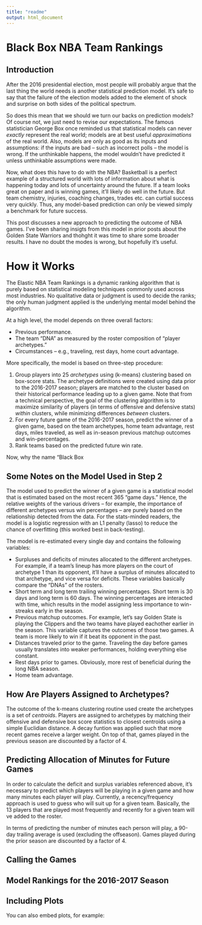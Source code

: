 ```yaml
---
title: "readme"
output: html_document
---
```


# Black Box NBA Team Rankings

## Introduction

After the 2016 presidential election, most people will probably argue that the last thing the world needs is another statistical prediction model. It's safe to say that the failure of the election models added to the element of shock and surprise on both sides of the political spectrum.

So does this mean that we should we turn our backs on prediction models? Of course not, we just need to revise our expectations. The famous statistician George Box once reminded us that statistical models can never *exactly* represent the real world; models are at best useful *approximations* of the real world. Also, models are only as good as its inputs and assumptions: if the inputs are bad -- such as incorrect polls -- the model is wrong. If the unthinkable happens, the model wouldn't have predicted it unless unthinkable assumptions were made.

Now, what does this have to do with the NBA? Basketball is a perfect example of a structured world with lots of information about what is happening today and lots of uncertainty around the future. If a team looks great on paper and is winning games, it'll likely do well in the future. But team chemistry, injuries, coaching changes, trades etc. can curtial success very quickly. Thus, any model-based prediction can only be viewed simply a benchmark for future success. 

This post discusses a new approach to predicting the outcome of NBA games. I've been sharing insigts from this model in prior posts about the Golden State Warriors and thohght it was time to share some broader results. I have no doubt the modes is wrong, but hopefully it's useful.


# How it Works

The Elastic NBA Team Rankings is a dynamic ranking algorithm that is purely based on statistical modeling techniques commonly used across most industries. No qualitative data or judgment is used to decide the ranks; the only human judgment applied is the underlying mental model behind the algorithm.

At a high level, the model depends on three overall factors:

* Previous performance.
* The team "DNA" as measured by the roster composition of "player archetypes."
* Circumstances -- e.g., traveling, rest days, home court advantage.

More specifically, the model is based on three-step procedure:

1. Group players into 25 *archetypes* using (k-means) clustering based on box-score stats. The archetype definitions were created using data prior to the 2016-2017 season; players are matched to the cluster based on their historical performance leading up to a given game. Note that from a technical perspective, the goal of the clustering algorithm is to maximize similarity of players (in terms of offensive and defensive stats) *within* clusters, while minimizing differences *between* clusters.
2. For every future game of the 2016-2017 season, predict the winner of a given game, based on the team archetypes, home team advantage, rest days, miles traveled, as well as in-season previous matchup outcomes and win-percentages.
3. Rank teams based on the predicted future win rate.

Now, why the name "Black Box

## Some Notes on the Model Used in Step 2
The model used to predict the winner of a given game is a statistical model that is estimated based on the most recent 365 "game days." Hence, the relative weights of the various drivers -- for example, the importance of different archetypes versus win percentages -- are purely based on the relationship detected from the data. For the stats-minded readers, the model is a logistic regression with an L1 penalty (lasso) to reduce the chance of overfitting (this worked best in back-testing).

The model is re-estimated every single day and contains the following variables:

*  Surpluses and deficits of minutes allocated to the different archetypes. For example, if a team's lineup has more players on the court of archetype 1 than its opponent, it'll have a surplus of minutes allocated to that archetype, and vice versa for deficits. These variables basically compare the "DNAs" of the rosters.
* Short term and long term trailing winning percentages. Short term is 30 days and long term is 60 days. The winning percentages are interacted with time, which results in the model assigning less importance to win-streaks early in the season.
* Previous matchup outcomes. For example, let's say Golden State is playing the Clippers and the two teams have played eachother earlier in the season. This variable captures the outcomes of those two games. A team is more likely to win if it beat its opponent in the past.
* Distances traveled prior to the game. Traveling the day before games usually translates into weaker performances, holding everything else constant.
* Rest days prior to games. Obviously, more rest of beneficial during the long NBA season.
* Home team advantage.

## How Are Players Assigned to Archetypes?

The outcome of the k-means clustering routine used create the archetypes is a set of *centroids*. Players are assigned to archetypes by matching their offensive and defensive box score statistics to closest centroids using a simple Euclidian distance. A decay funtion was applied such that more recent games receive a larger weight. On top of that, games played in the previous season are discounted by a factor of 4.

## Predicting Allocation of Minutes for Future Games

In order to calculate the deficit and surplus variables referenced above, it's necessary to predict which players will be playing in a given game and how many minutes each player will play. Currently, a recency/frequency approach is used to guess who will suit up for a given team. Basically, the 13 players that are played most frequently and recently for a given team will ve added to the roster.

In terms of predicting the number of minutes each person will play, a 90-day trailing average is used (excluding the offseason). Games played during the prior season are discounted by a factor of 4.

## Calling the Games


## Model Rankings for the 2016-2017 Season









## Including Plots

You can also embed plots, for example:
